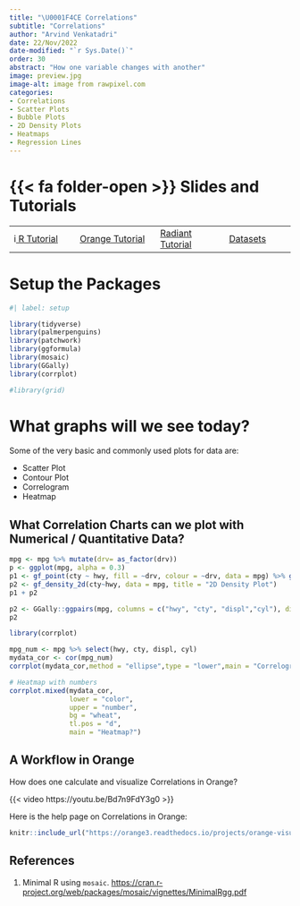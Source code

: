 ```yaml
---
title: "\U0001F4CE Correlations"
subtitle: "Correlations"
author: "Arvind Venkatadri"
date: 22/Nov/2022
date-modified: "`r Sys.Date()`"
order: 30
abstract: "How one variable changes with another"
image: preview.jpg
image-alt: image from rawpixel.com
categories:
- Correlations  
- Scatter Plots
- Bubble Plots  
- 2D Density Plots  
- Heatmaps  
- Regression Lines  
---
```


# {{< fa folder-open >}} Slides and Tutorials

|                                                                              |                                                                                                                         |                                                                                                   |                                                                                       |
|-----------------|---------------------|------------------|-----------------|
| i<a href="./files/correlations.qmd"><i class="fa-brands                      
                      fa-r-project"></i> R Tutorial</a>                        | <a href="./files/correlations.ows"> <iconify-icon icon="fluent-emoji:orange-circle"></iconify-icon> Orange Tutorial</a> | <a href="./files/correlations.rda"> <i class="fa-solid fa-person-rays"></i> Radiant Tutorial</a>  | <a href="./files/data/qdd-data.zip"> <i class="fa-sold fa-database"></i> Datasets</a> |

# Setup the Packages

```r
#| label: setup

library(tidyverse)
library(palmerpenguins)
library(patchwork)
library(ggformula)
library(mosaic)
library(GGally)
library(corrplot)

#library(grid)

```

# What graphs will we see today?

Some of the very basic and commonly used plots for data are:

-   Scatter Plot
-   Contour Plot
-   Correlogram
-   Heatmap

## What Correlation Charts can we plot with Numerical / Quantitative Data?

```r
mpg <- mpg %>% mutate(drv= as_factor(drv))
p <- ggplot(mpg, alpha = 0.3) 
p1 <- gf_point(cty ~ hwy, fill = ~drv, colour = ~drv, data = mpg) %>% gf_smooth(method = "lm", title = "Scatter Plot with Correlation/Regression/Trend Line")
p2 <- gf_density_2d(cty~hwy, data = mpg, title = "2D Density Plot")
p1 + p2

```

```r
p2 <- GGally::ggpairs(mpg, columns = c("hwy", "cty", "displ","cyl"), diag = list("densityDiag"), title = "Pairwise Correlations Plot")
p2

```

```r
library(corrplot)

mpg_num <- mpg %>% select(hwy, cty, displ, cyl)
mydata_cor <- cor(mpg_num)
corrplot(mydata_cor,method = "ellipse",type = "lower",main = "Correlogram")

# Heatmap with numbers
corrplot.mixed(mydata_cor, 
               lower = "color",
               upper = "number",
               bg = "wheat",
               tl.pos = "d",
               main = "Heatmap?")


```

## A Workflow in Orange

How does one calculate and visualize Correlations in Orange?

{{< video https://youtu.be/Bd7n9FdY3g0 >}}

Here is the help page on Correlations in Orange:

```r
knitr::include_url("https://orange3.readthedocs.io/projects/orange-visual-programming/en/latest/widgets/data/correlations.html")

```

## References

1.  Minimal R using `mosaic`.
    <https://cran.r-project.org/web/packages/mosaic/vignettes/MinimalRgg.pdf>
